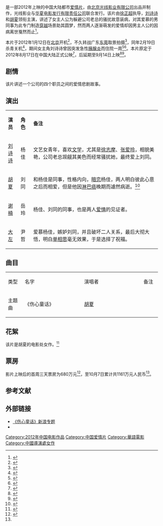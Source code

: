 {{Infobox Film
| 片名     = 伤心童话
| 电影原名 = ''Sad Fairy Tale''
| 图像     = 伤心童话.jpg
| 图像说明 = 电影海报
| 副标题   = 其实一直暗恋你
| 导演     = [[徐正超|徐正超]]
| 监制     = 邝文伟、陈志良
| 制片     = 刘同、岳峪
| 编剧     = 徐正超
| 统筹     = 叶爱春
| 主演     = [[刘诗诗|刘诗诗]]、[[胡夏|胡夏]]、[[谢楠|谢楠]]、[[大左|大左]]
| 配乐     = 陈域、陈嵩
| 片尾曲   = 胡夏《伤心童话》
| 摄影     = 崔亮
| 剪辑     = 丁以珏
| 制片商   = [[光线影业|光线影业]]
| 片长     = 92分钟
| 产地     = {{中國大陸電影產地}}
| 语言     = [[普通话|普通话]]
| 上映日期 = {{Film date|2012|9|14|中国大陆}}
| 发行商   = 光线影业、[[华夏电影|华夏电影]]
| 公映许可 = {{SARFT|故|2012|428}}
| 预算     = [[CNY|CNY]] ¥300多万<ref>{{cite news | title=光线王长田：打造中国式系列片品牌 | url=http://ent.sina.com.cn/m/c/2012-12-27/12223822064_4.shtml | newspaper=[[新浪|新浪娱乐]] | date=2012-12-27 | accessdate=2014-07-31 | archive-date=2016-03-04 | archive-url=https://web.archive.org/web/20160304120911/http://ent.sina.com.cn/m/c/2012-12-27/12223822064_4.shtml | dead-url=no }}</ref>
| 票房     = CNY ¥1161万<ref name=gross>{{cite web | title=中国电影报2012年10月9日新浪微博 | url=http://weibo.com/2304129841/yFFcAjqeK | date=2012-10-09 | accessdate=2014-07-31 | archive-date=2013-12-12 | archive-url=https://web.archive.org/web/20131212093455/http://www.weibo.com/2304129841/yFFcAjqeK | dead-url=no }}</ref>
}}

{{Engname|《伤心童话》|''Sad Fairy Tale''}}是一部2012年上映的中国大陆都市[[爱情片|爱情片]]，由[[北京光线影业有限公司|北京光线影业有限公司]]出品并制作，光线影业与[[华夏电影发行有限责任公司|华夏电影发行有限责任公司]]联合发行。该片由[[徐正超|徐正超]]执导，[[刘诗诗|刘诗诗]]和[[胡夏|胡夏]]领衔主演，讲述了女主人公为躲避公司老总的骚扰故意装病，对其爱慕的男同事为此专门制造[[穿越|穿越]]场景助其圆梦，然而两人逐渐萌发的爱情却因男主人公的因病离世戛然而止<ref>{{cite news | title=《伤心童话》开机 胡夏刘诗诗自曝暗恋经历(图) | url=http://ent.sina.com.cn/m/c/2012-01-18/14133537320.shtml | newspaper=新浪娱乐 | date=2012-01-18 | accessdate=2014-08-01 | archive-date=2016-03-04 | archive-url=https://web.archive.org/web/20160304122611/http://ent.sina.com.cn/m/c/2012-01-18/14133537320.shtml | dead-url=no }}</ref>。

本片于2012年1月12日在[[北京|北京]]开机<ref>{{cite web | title=请叫我Mr周2012年1月12日新浪微博 | url=http://weibo.com/1250611042/y0pEMb9YO | date=2012-01-12}}</ref>，不久转战广东[[东莞|东莞]]取景拍摄<ref>{{cite news | title=刘诗诗片场突发胰腺炎急送医 《伤心童话》停拍 | url=http://news.xinhuanet.com/ent/2012-02/08/c_122670619.htm | newspaper=[[华商报_(陕西)|华商报]] | date=2012-02-08 | accessdate=2014-08-01 | archive-date=2014-08-08 | archive-url=https://web.archive.org/web/20140808055154/http://news.xinhuanet.com/ent/2012-02/08/c_122670619.htm | dead-url=no }}</ref>，同年2月19日杀青关机<ref>{{cite web | title=刘海2012年2月19日新浪微博 | url=http://weibo.com/1797452757/y6bHikPIZ | date=2012-02-19}}</ref>，期间女主角刘诗诗曾因突发急性[[胰腺炎|胰腺炎]]而住院一周<ref>{{cite news | title=《伤心童话》东莞热拍 刘诗诗不谈身价谈艺术 | url=http://ent.sina.com.cn/v/m/2012-02-16/12253556530.shtml | newspaper=新浪娱乐 | date=2012-02-16 | accessdate=2014-08-01 | archive-date=2016-03-04 | archive-url=https://web.archive.org/web/20160304215401/http://ent.sina.com.cn/v/m/2012-02-16/12253556530.shtml | dead-url=no }}</ref><ref>{{cite news | title=刘诗诗拍《伤心童话》胰腺炎病发忍痛开工 | url=http://ent.sina.com.cn/m/c/2012-08-27/11253722804.shtml | newspaper=新浪娱乐 | date=2012-08-27 | accessdate=2014-08-01 | archive-date=2016-03-04 | archive-url=https://web.archive.org/web/20160304213912/http://ent.sina.com.cn/m/c/2012-08-27/11253722804.shtml | dead-url=no }}</ref>。本片原定于2012年8月17日在中国大陆正式公映<ref>{{cite news | title=《伤心童话》首发预告片 定档8月17日 | url=http://ent.sina.com.cn/m/c/2012-06-28/18583671031.shtml | newspaper=新浪娱乐 | date=2012-06-28 | accessdate=2014-08-01 | archive-date=2016-03-04 | archive-url=https://web.archive.org/web/20160304125539/http://ent.sina.com.cn/m/c/2012-06-28/18583671031.shtml | dead-url=no }}</ref>，后延期至9月14日上映<ref>{{cite news | title=电影《伤心童话》延期至9月14日上映(图) | url=http://ent.sina.com.cn/m/c/2012-08-05/20053703485.shtml | newspaper=新浪娱乐 | date=2012-08-05 | accessdate=2014-08-01 | archive-date=2016-03-04 | archive-url=https://web.archive.org/web/20160304130257/http://ent.sina.com.cn/m/c/2012-08-05/20053703485.shtml | dead-url=no }}</ref><ref>{{cite news | title=《伤心童话》公映 浪漫暗恋撰写爱情寓言 | url=http://ent.sina.com.cn/m/c/2012-09-13/19263741169.shtml | newspaper=新浪娱乐 | date=2012-09-13 | accessdate=2014-08-01 | archive-date=2014-08-10 | archive-url=https://web.archive.org/web/20140810053751/http://ent.sina.com.cn/m/c/2012-09-13/19263741169.shtml | dead-url=no }}</ref>。

==剧情==
该片讲述一个公司的四个职员之间的爱情悲剧故事。

== 演出 ==
{|class="wikitable " width="70%"
|- style="background:cornflowerblue; color:white" align=center
|style="width:5%"|'''演员'''||style="width:5%"|'''角色'''||style="width:60%"|'''备注'''
|-
| [[刘诗诗|刘诗诗]]   ||  杨佳   ||   文艺女青年，喜欢[[文学|文学]]，尤其是[[徐志摩|徐志摩]]、[[张爱玲|张爱玲]]，相貌美艳，公司老总觊觎其美色而经常骚扰她，最终爱上刘同。
|-
| [[胡夏|胡夏]]   ||   刘同  ||   和杨佳是同事，性格内向，[[暗恋|暗恋]]杨佳，两人明白彼此心意之后而相爱，但是他因[[淋巴癌|淋巴癌]]晚期而遽然病逝。<ref>{{cite web |url=http://www.chinanews.com/yl/2012/06-20/3976193.shtml |title=《伤心童话》胡夏"虐恋"刘诗诗 成史上最强暗恋男 |accessdate=2012 |publisher=中新网 |work= |language=zh-hans |archive-date=2016-03-05 |archive-url=https://web.archive.org/web/20160305052732/http://www.chinanews.com/yl/2012/06-20/3976193.shtml |dead-url=no }}</ref>
|- 
| [[谢楠|谢楠]]   ||  岳玲   ||   杨佳、刘同的同事，也是两人[[爱情|爱情]]的见证者。
|- 
| [[大左|大左]]   ||  尹哲   ||   爱慕杨佳，嫉妒刘同，并且破坏二人关系，最后大彻大悟，明白[[单相思|单相思]]毫无效果，于是选择了祝福。
|}

== 曲目 ==
{|class="wikitable " width="50%"
|- style="background:cornflowerblue; color:white" align=center
| style="width:5%"|类型 ||style="width:20%"|名字||style="width:20%"|演唱者||style="width:5%"|备注
|-
| 主题曲||《伤心童话》 ||   [[胡夏|胡夏]]  ||   
|}

== 花絮 ==
该片是胡夏的电影处女作。<ref>{{cite web |url=http://www.takefoto.cn/viewnews-22123.html |title=《伤心童话》今天公映 导演徐正超“不想让观众伤心 |accessdate=2012 |publisher= |work= |language=zh-hans |archive-date=2015-09-24 |archive-url=https://web.archive.org/web/20150924120935/http://www.takefoto.cn/viewnews-22123.html |dead-url=no }}</ref>

== 票房 ==
影片上映后的首周三天票房为680万元<ref>{{cite web | title=中国电影报2012年9月18日新浪微博 | url=http://weibo.com/2304129841/yCqF0APlS | date=2012-09-18 | accessdate=2014-08-01 | archive-date=2013-12-12 | archive-url=https://web.archive.org/web/20131212141639/http://www.weibo.com/2304129841/yCqF0APlS | dead-url=no }}</ref>，至10月7日累计共1161万元人民币<ref name=gross/>。

== 参考文献 ==
{{reflist}}

== 外部链接==
* [http://ent.sina.com.cn/f/m/sxth/ 《伤心童话》新浪专题] {{Wayback|url=http://ent.sina.com.cn/f/m/sxth/ |date=20160304123156 }}
* {{douban}}

{{DEFAULTSORT: S伤心童话}}
[[Category:2012年中国电影作品|Category:2012年中国电影作品]]
[[Category:中国爱情片|Category:中国爱情片]]
[[Category:華語電影|Category:華語電影]]
[[Category:中國導演處女作|Category:中國導演處女作]]